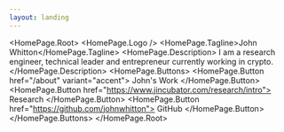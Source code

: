 ```yaml
---
layout: landing
---
```



<HomePage.Root>
  <HomePage.Logo />
  <HomePage.Tagline>John Whitton</HomePage.Tagline>
  <HomePage.Description>
    I am a research engineer, technical leader and entrepreneur currently
    working in crypto.
  </HomePage.Description>
  <HomePage.Buttons>
    <HomePage.Button href="/about" variant="accent">
      John's Work
    </HomePage.Button>
    <HomePage.Button href="https://www.jincubator.com/research/intro">
      Research
    </HomePage.Button>
    <HomePage.Button href="https://github.com/johnwhitton">
      GitHub
    </HomePage.Button>
  </HomePage.Buttons>
</HomePage.Root>
